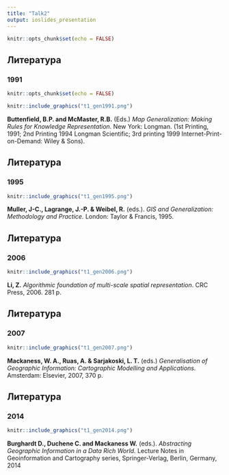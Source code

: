 ```yaml
---
title: "Talk2"
output: ioslides_presentation
---
```


```r
knitr::opts_chunk$set(echo = FALSE)
```

## Литература
### 1991

```r
knitr::opts_chunk$set(echo = FALSE)
```

```r
knitr::include_graphics("t1_gen1991.png")
```

**Buttenfield, B.P. and McMaster, R.B.** (Eds.) *Map Generalization: Making Rules for Knowledge Representation.* New York: Longman. (1st Printing, 1991; 2nd Printing 1994 Longman Scientific; 3rd printing 1999 Internet-Print-on-Demand: Wiley & Sons).


## Литература
### 1995

```r
knitr::include_graphics("t1_gen1995.png")
```

**Muller, J-C., Lagrange, J.-P. & Weibel, R.** (eds.). *GIS and Generalization: Methodology and Practice.* London: Taylor & Francis, 1995.


## Литература
### 2006

```r
knitr::include_graphics("t1_gen2006.png")
```


**Li, Z.** *Algorithmic foundation of multi-scale spatial representation*. CRC Press, 2006. 281 p.

## Литература
### 2007

```r
knitr::include_graphics("t1_gen2007.png")
```

**Mackaness, W. A., Ruas, A. & Sarjakoski, L. T.**  (eds.)
*Generalisation of Geographic Information: Cartographic Modelling and Applications.* Amsterdam: Elsevier, 2007, 370 p.

## Литература
### 2014

```r
knitr::include_graphics("t1_gen2014.png")
```

**Burghardt D., Duchene C. and Mackaness W.** (eds.). *Abstracting Geographic Information in a Data Rich World.* Lecture Notes in Geoinformation and Cartography series, Springer-Verlag, Berlin, Germany, 2014


